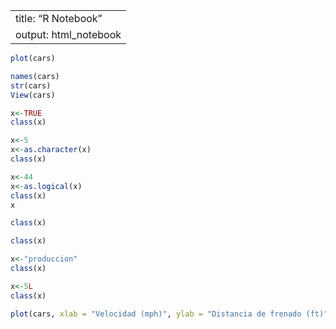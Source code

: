 ---
title: "R Notebook"
output: html_notebook
 ---


```r
plot(cars)
```

```r
names(cars)
str(cars)
View(cars)
```

```r
x<-TRUE
class(x)
```


```r
x<-5
x<-as.character(x)
class(x)
```


```r
x<-44
x<-as.logical(x)
class(x)
x
```


```r

class(x) 
```


```r
class(x)
```


```r
x<-"produccion"
class(x)
```


```r
x<-5L
class(x)
```


```r
plot(cars, xlab = "Velocidad (mph)", ylab = "Distancia de frenado (ft)")
```

